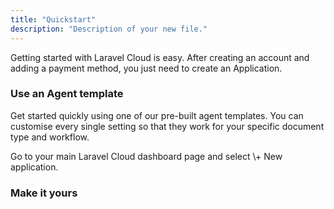 ```yaml
---
title: "Quickstart"
description: "Description of your new file."
---
```


Getting started with Laravel Cloud is easy. After creating an account and adding a payment method, you just need to create an Application.

### Use an Agent template

Get started quickly using one of our pre-built agent templates. You can customise every single setting so that they work for your specific document type and workflow.

<Steps>
  <Step title="Step 1" icon="1" iconType="regular" stepNumber={1}>
    Go to your main Laravel Cloud dashboard page and select \+ New application.
  </Step>
  <Step title="New Step">
    
  </Step>
</Steps>

### Make it yours